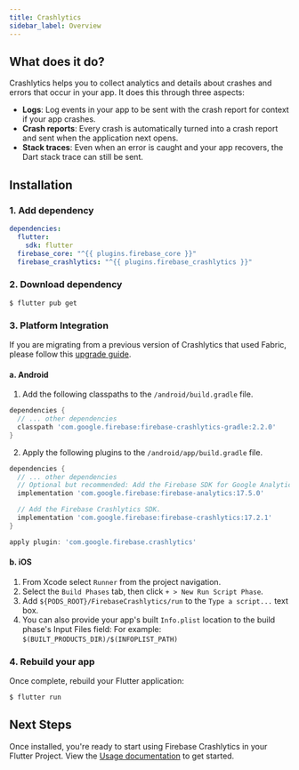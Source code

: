 ```yaml
---
title: Crashlytics
sidebar_label: Overview
---
```


##  What does it do?

Crashlytics helps you to collect analytics and details about crashes and errors that occur in your app. It does this through three aspects:

- **Logs**: Log events in your app to be sent with the crash report for context if your app crashes.
- **Crash reports**: Every crash is automatically turned into a crash report and sent when the application next opens.
- **Stack traces**: Even when an error is caught and your app recovers, the Dart stack trace can still be sent.

<YouTube id="k_mdNRZzd30"/>

## Installation

### 1. Add dependency

```yaml {5} title="pubspec.yaml"
dependencies:
  flutter:
    sdk: flutter
  firebase_core: "^{{ plugins.firebase_core }}"
  firebase_crashlytics: "^{{ plugins.firebase_crashlytics }}"
```

### 2. Download dependency

```
$ flutter pub get
```

### 3. Platform Integration

If you are migrating from a previous version of Crashlytics that used Fabric, please follow this [upgrade guide](https://firebase.google.com/docs/crashlytics/upgrade-sdk?platform=android).

#### a. Android

1. Add the following classpaths to the `/android/build.gradle` file.

```dart
dependencies {
  // ... other dependencies
  classpath 'com.google.firebase:firebase-crashlytics-gradle:2.2.0'
}
```

2. Apply the following plugins to the `/android/app/build.gradle` file.

```dart
dependencies {
  // ... other dependencies
  // Optional but recommended: Add the Firebase SDK for Google Analytics.
  implementation 'com.google.firebase:firebase-analytics:17.5.0'

  // Add the Firebase Crashlytics SDK.
  implementation 'com.google.firebase:firebase-crashlytics:17.2.1'
}

apply plugin: 'com.google.firebase.crashlytics'
```

#### b. iOS

1. From Xcode select `Runner` from the project navigation.
2. Select the `Build Phases` tab, then click `+ > New Run Script Phase`.
3. Add `${PODS_ROOT}/FirebaseCrashlytics/run` to the `Type a script...` text box.
4. You can also provide your app's built `Info.plist` location to the build phase's Input Files field:
For example: `$(BUILT_PRODUCTS_DIR)/$(INFOPLIST_PATH)`

### 4. Rebuild your app

Once complete, rebuild your Flutter application:

```bash
$ flutter run
```

## Next Steps

Once installed, you're ready to start using Firebase Crashlytics in your Flutter Project. View the
[Usage documentation](./usage.mdx) to get started.
